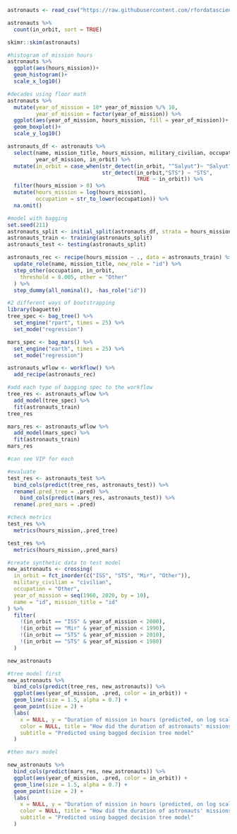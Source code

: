 ```{r}
astronauts <- read_csv("https://raw.githubusercontent.com/rfordatascience/tidytuesday/master/data/2020/2020-07-14/astronauts.csv")

astronauts %>%
  count(in_orbit, sort = TRUE)

skimr::skim(astronauts)
```

```{r}
#histogram of mission hours
astronauts %>% 
  ggplot(aes(hours_mission))+
  geom_histogram()+
  scale_x_log10()
```

```{r}
#decades using floor math
astronauts %>%
  mutate(year_of_mission = 10* year_of_mission %/% 10,
         year_of_mission = factor(year_of_mission)) %>% 
  ggplot(aes(year_of_mission, hours_mission, fill = year_of_mission))+
  geom_boxplot()+
  scale_y_log10()
```

```{r}
astronauts_df <- astronauts %>% 
  select(name, mission_title, hours_mission, military_civilian, occupation, 
         year_of_mission, in_orbit) %>% 
  mutate(in_orbit = case_when(str_detect(in_orbit, "^Salyut")~ "Salyut",
                              str_detect(in_orbit,"STS") ~ "STS",
                                         TRUE ~ in_orbit)) %>% 
  filter(hours_mission > 0) %>% 
  mutate(hours_mission = log(hours_mission),
         occupation = str_to_lower(occupation)) %>% 
  na.omit()
```


```{r}
#model with bagging
set.seed(211)
astronauts_split <- initial_split(astronauts_df, strata = hours_mission)
astronauts_train <- training(astronauts_split)
astronauts_test <- testing(astronauts_split)

```

```{r}
astronauts_rec <- recipe(hours_mission ~ ., data = astronauts_train) %>%
  update_role(name, mission_title, new_role = "id") %>%
  step_other(occupation, in_orbit,
    threshold = 0.005, other = "Other"
  ) %>%
  step_dummy(all_nominal(), -has_role("id"))
```


```{r}
#2 different ways of bootstrapping 
library(baguette)
tree_spec <- bag_tree() %>% 
  set_engine("rpart", times = 25) %>% 
  set_mode("regression")

mars_spec <- bag_mars() %>% 
  set_engine("earth", times = 25) %>% 
  set_mode("regression")

```

```{r}
astronauts_wflow <- workflow() %>% 
  add_recipe(astronauts_rec) 

#add each type of bagging spec to the workflow
tree_res <- astronauts_wflow %>% 
  add_model(tree_spec) %>% 
  fit(astronauts_train)
tree_res

mars_res <- astronauts_wflow %>%
  add_model(mars_spec) %>%
  fit(astronauts_train)
mars_res

#can see VIP for each 
```

```{r}
#evaluate
test_res <- astronauts_test %>% 
  bind_cols(predict(tree_res, astronauts_test)) %>% 
  rename(.pred_tree = .pred) %>% 
    bind_cols(predict(mars_res, astronauts_test)) %>% 
  rename(.pred_mars = .pred)

#check metrics
test_res %>% 
  metrics(hours_mission,.pred_tree)

test_res %>% 
  metrics(hours_mission,.pred_mars)
```

```{r}
#create synthetic data to test model
new_astronauts <- crossing(
  in_orbit = fct_inorder(c("ISS", "STS", "Mir", "Other")),
  military_civilian = "civilian",
  occupation = "Other",
  year_of_mission = seq(1960, 2020, by = 10),
  name = "id", mission_title = "id"
) %>%
  filter(
    !(in_orbit == "ISS" & year_of_mission < 2000),
    !(in_orbit == "Mir" & year_of_mission < 1990),
    !(in_orbit == "STS" & year_of_mission > 2010),
    !(in_orbit == "STS" & year_of_mission < 1980)
  )

new_astronauts
```

```{r}
#tree model first
new_astronauts %>%
  bind_cols(predict(tree_res, new_astronauts)) %>%
  ggplot(aes(year_of_mission, .pred, color = in_orbit)) +
  geom_line(size = 1.5, alpha = 0.7) +
  geom_point(size = 2) +
  labs(
    x = NULL, y = "Duration of mission in hours (predicted, on log scale)",
    color = NULL, title = "How did the duration of astronauts' missions change over time?",
    subtitle = "Predicted using bagged decision tree model"
  )
```

```{r}
#then mars model

new_astronauts %>%
  bind_cols(predict(mars_res, new_astronauts)) %>%
  ggplot(aes(year_of_mission, .pred, color = in_orbit)) +
  geom_line(size = 1.5, alpha = 0.7) +
  geom_point(size = 2) +
  labs(
    x = NULL, y = "Duration of mission in hours (predicted, on log scale)",
    color = NULL, title = "How did the duration of astronauts' missions change over time?",
    subtitle = "Predicted using bagged decision tree model"
  )
```










